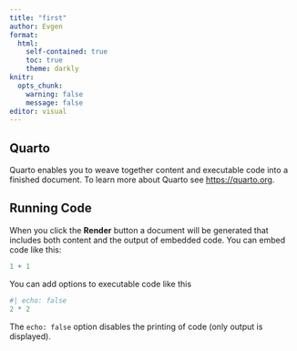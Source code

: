 ```yaml
---
title: "first"
author: Evgen
format: 
  html:
    self-contained: true
    toc: true
    theme: darkly
knitr: 
  opts_chunk: 
    warning: false
    message: false
editor: visual
---
```


## Quarto

Quarto enables you to weave together content and executable code into a finished document. To learn more about Quarto see <https://quarto.org>.

## Running Code

When you click the **Render** button a document will be generated that includes both content and the output of embedded code. You can embed code like this:

```r
1 + 1
```

You can add options to executable code like this

```r
#| echo: false
2 * 2
```

The `echo: false` option disables the printing of code (only output is displayed).
